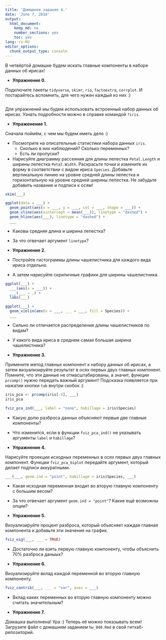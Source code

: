 ```yaml
---
title: 'Домашнее задание 4.'
date: 'June 7, 2018'
output:
  html_document:
    keep_md: no
    number_sections: yes
    toc: yes
lang: ru-RU
editor_options:
  chunk_output_type: console
---
```


В четвёртой домашке будем искать главные компоненты в наборе данных об ирисах!

* **Упражнение 0.**

Подключите пакеты `tidyverse`, `skimr`, `rio`, `factoextra`, `corrplot`.
И постарайтесь вспомнить, для чего нужен каждый из них :)

```r

```

Для упражнений мы будем использовать встроенный набор данных об ирисах.
Узнать подробности можно в справке командой `?iris`.

* **Упраженение 1.**

Сначала поймём, с чем мы будем иметь дело :)

- Посмотрите на описательные статистики набора данных `iris`.
    + Сколько в них наблюдений? Сколько переменных?
    + Есть ли пропуски?
- Нарисуйте диаграмму рассеяния для длины лепестка `Petal.Length` и ширины лепестка `Petal.Width`. Раскрасьте точки и измените их форму в соответствии с видом ириса `Species`. Добавьте вертикальную линию на уровне средней длины лепестка и горизонтальную на уровне средней ширины лепестка. Не забудьте добавить название и подписи к осям!

```r
skim(___)

ggplot(data = ___) +
  geom_point(aes(x = ___, y = ___, col = ___, shape = ___)) +
  geom_vline(aes(xintercept = mean(___)), linetype = "dashed") +
  geom_hline(aes(___), linetype = "dashed") +
  ___
```

- Каковы средняя длина и ширина лепестка?

- За что отвечает аргумент `linetype`?

* **Упражнение 2.**

- Постройте гистограммы длины чашелистника для каждого вида ириса отдельно.

- А затем нарисуйте скрипичные графики для ширины чашелистника.

```r
ggplot(___) +
  ___(aes(x = ___)) +
  ___(___ ~ .) +
  labs(___)

ggplot(___) +
  geom_violin(aes(x = ___, ___ = ___, fill = Species)) +
  ___
```

- Сильно ли отличается распределение длины чашелистников по видам?

- У какого вида ириса в среднем самая большая ширина чашелистника?

* **Упражнение 3.**

Примените метод главных компонент к набору данных об ирисах, а затем визуализируйте результат в осях первых двух главных компонент.
Помните, что эти данные не отмасштабированы, а значит, функции `prcomp()` нужно передать важный аргумент!
Подсказка появляется при нажатии кнопки `tab` внутри скобок :)

```r
iris_pca <- prcomp(iris[-5], ___)
iris_pca

fviz_pca_ind(___, label = "none", habillage = iris$Species)
```

- Какую долю разброса данных объясняют первые две главные компоненты?

- Что изменится, если в функции `fviz_pca_ind()` не указывать аргументы `label` и `habillage`?

* **Упражнение 4.**

Нарисуйте проекции исходных переменных в осях первых двух главных компонент.
Функции `fviz_pca_biplot` передайте аргумент, который делает подписи аккуратными.

```r
___(___, geom.ind = "point", habillage = iris$Species, ___)
```

- Какая исходная переменная входит во вторую главную компоненту с большим весом?

- За что отвечает аргумент `geom.ind = "point"`? Какие ещё возможны опции?

* **Упражнение 5.**

Визуализируйте процент разброса, который объясняет каждая главная компонента и добавьте эти значения на график.

```r
fviz_eig(___, ___ = TRUE)
```

- Достаточно ли взять первую главную компоненту, чтобы объяснить 70% разброса даныых?

* **Упражнение 6.**

Визуализируйте вклад каждой переменной во вторую главную компоненту.

```r
fviz_contrib(___, ___ = "var", axes = ___)
```

- Вклад каких переменных во вторую главную компоненту можно считать значительным?

* **Упражнение 7. **

Домашка выполнена!
Ура :)
Теперь её можно показывать всем!
Загрузите файл с домашним заданием `hw_040.Rmd` в свой гитхаб-репозиторий.
